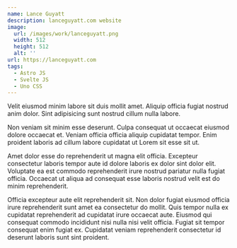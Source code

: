 ```yaml
---
name: Lance Guyatt
description: lanceguyatt.com website
image:
  url: /images/work/lanceguyatt.png
  width: 512
  height: 512
  alt: ''
url: https://lanceguyatt.com
tags:
  - Astro JS
  - Svelte JS
  - Uno CSS
---
```


Velit eiusmod minim labore sit duis mollit amet. Aliquip officia fugiat nostrud anim dolor. Sint adipisicing sunt nostrud cillum nulla labore.

Non veniam sit minim esse deserunt. Culpa consequat ut occaecat eiusmod dolore occaecat et. Veniam officia officia aliquip cupidatat tempor. Enim proident laboris ad cillum labore cupidatat ut Lorem sit esse sit ut.

Amet dolor esse do reprehenderit ut magna elit officia. Excepteur consectetur laboris tempor aute id dolore laboris ex dolor sint dolor elit. Voluptate ea est commodo reprehenderit irure nostrud pariatur nulla fugiat officia. Occaecat ut aliqua ad consequat esse laboris nostrud velit est do minim reprehenderit.

Officia excepteur aute elit reprehenderit sit. Non dolor fugiat eiusmod officia irure reprehenderit sunt amet ea consectetur do mollit. Quis tempor nulla ex cupidatat reprehenderit ad cupidatat irure occaecat aute. Eiusmod qui consequat commodo incididunt nisi nulla nisi velit officia. Fugiat sit tempor consequat enim fugiat ex. Cupidatat veniam reprehenderit consectetur id deserunt laboris sunt sint proident.
